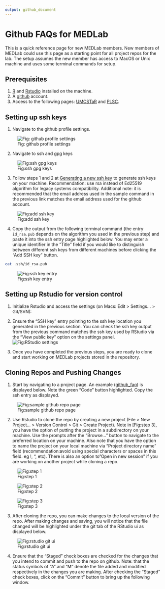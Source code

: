 ```yaml
---
output: github_document
---
```

# Github FAQs for MEDLab

This is a quick reference page for new MEDLab members. New members of MEDLab could use this page as a starting point for all project repos for the lab. The setup assumes the new member has access to MacOS or Unix machine and uses some terminal commands for setup.

## Prerequisites

1) [R](https://www.r-project.org) and [Rstudio](https://posit.co) installed on the machine.
2) A [github](https://github.com) account.
3) Access to the following pages: [UMCSTaR](https://github.com/UMCSTaR) and [PLSC](https://github.com/PLSC).

## Setting up ssh keys

1) Navigate to the github profile settings.

![Fig: github profile settings](images/github_profile_settings.png)

2) Navigate to ssh and gpg keys

![Fig:ssh gpg keys](images/ssh_gpg_keys.png)

3) Follow steps 1 and 2 at [Generating a new ssh key](https://docs.github.com/en/authentication/connecting-to-github-with-ssh/generating-a-new-ssh-key-and-adding-it-to-the-ssh-agent#generating-a-new-ssh-key) to generate ssh keys on your machine. Recommendation: use rsa instead of Ed25519 algorithm for legacy systems compatibility. Additional note: it is recommended that the email address used in the sample command in the previous link matches the email address used for the github account.

![Fig:add ssh key](images/adding_ssh_key.png)

4) Copy the output from the following terminal command (the entry `id_rsa.pub` depends on the algorithm you used in the previous step) and paste it into the ssh entry page highlighted below. You may enter a unique identifier in the "Title" field if you would like to distinguish between different ssh keys from different machines before clicking the "Add SSH key" button.
```bash
cat .ssh/id_rsa.pub
```

![Fig:ssh key entry](images/ssh_key_entry.png)

## Setting up Rstudio for version control

1) Initialize Rstudio and access the settings (on Macs: Edit > Settings... > Git/SVN):

2) Ensure the "SSH key" entry pointing to the ssh key location you generated in the previous section. You can check the ssh key output from the previous command matches the ssh key used by RStudio via the "View public key" option on the settings panel.
![Fig:RStudio settings](images/rstudio_settings.png)

3) Once you have completed the previous steps, you are ready to clone and start working on MEDLab projects stored in the repository. 

## Cloning Repos and Pushing Changes

1) Start by navigating to a project page. An example ([github_faq](https://github.com/UMCSTaR/github_faq)) is displayed below. Note the green "Code" button highlighted. Copy the ssh entry as displayed.

![Fig:sample github repo page](images/sample_github_repo.png)

2) Use Rstudio to clone the repo by creating a new project (File > New Project... > Version Control > Git > Create Project). Note in [Fig:step 3], you have the option of putting the project in a subdirectory on your machine. Use the prompts after the "Browse..." button to navigate to the preferred location on your machine. Also note that you have the option to name the project on your local machine via "Project directory name" field (recommendation:avoid using special characters or spaces in this field. eg !, ", etc). There is also an option to "Open in new session" if you are working on another project while cloning a repo.

![Fig:step 1](images/new_proj_wizard1.png)

![Fig:step 2](images/new_proj_wizard2.png)

![Fig:step 3](images/new_proj_wizard3.png)

3) After cloning the repo, you can make changes to the local version of the repo. After making changes and saving, you will notice that the file changed will be highlighted under the git tab of the RStudio ui as displayed below.

![Fig:rstudio git ui](images/rstudio_git_ui.png)

4) Ensure that the "Staged" check boxes are checked for the changes that you intend to commit and push to the repo on github. Note: that the status symbols of "A" and "M" denote the file added and modified respectively in the changes you are making. After checking the "Staged" check boxes, click on the "Commit" button to bring up the following window.

